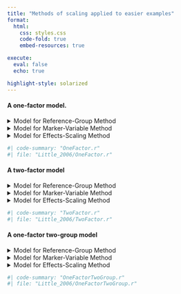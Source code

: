 ```yaml
---
title: "Methods of scaling applied to easier examples"
format: 
  html:
    css: styles.css
    code-fold: true
    embed-resources: true

execute:
  eval: false
  echo: true

highlight-style: solarized
---
```


<h4>A one-factor model.</h4>

<details>
  <summary>Model for Reference-Group Method</summary>
  <img src="../Drawing_SEMs/Little_2006/OneFactor1.svg">  
</details> 

<details>
  <summary>Model for Marker-Variable Method</summary>
  <img src="../Drawing_SEMs/Little_2006/OneFactor2.svg">  
</details> 

<details>
  <summary>Model for Effects-Scaling Method</summary>
  <img src="../Drawing_SEMs/Little_2006/OneFactor3.svg">  
</details> 

```r
#| code-summary: "OneFactor.r"
#| file: "Little_2006/OneFactor.r"
```  


<h4>A two-factor model</h4>

<details>
  <summary>Model for Reference-Group Method</summary>
  <img src="../Drawing_SEMs/Little_2006/TwoFactor1.svg">  
</details> 

<details>
  <summary>Model for Marker-Variable Method</summary>
  <img src="../Drawing_SEMs/Little_2006/TwoFactor2.svg">  
</details> 

<details>
  <summary>Model for Effects-Scaling Method</summary>
  <img src="../Drawing_SEMs//Little_2006/TwoFactor3.svg">  
</details> 

```r
#| code-summary: "TwoFactor.r"
#| file: "Little_2006/TwoFactor.r"
```  


<h4>A one-factor two-group model</h4>

<details>
  <summary>Model for Reference-Group Method</summary>
    <img src="../Drawing_SEMs/Little_2006/OneFactorTwoGroups1.svg">  
</details> 

<details>
  <summary>Model for Marker-Variable Method</summary>
    <img src="../Drawing_SEMs/Little_2006/OneFactorTwoGroups2.svg">  
</details> 

<details>
  <summary>Model for Effects-Scaling Method</summary>
    <img src="../Drawing_SEMs/Little_2006/OneFactorTwoGroups3.svg">  
</details> 

```r
#| code-summary: "OneFactorTwoGroup.r"
#| file: "Little_2006/OneFactorTwoGroup.r"
```  

